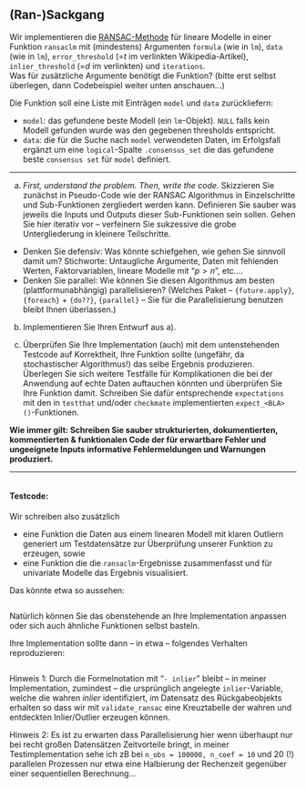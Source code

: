 ## (Ran-)Sackgang

Wir implementieren die [RANSAC-Methode](https://en.wikipedia.org/wiki/Random_sample_consensus) für lineare Modelle in einer Funktion `ransaclm` mit (mindestens) Argumenten `formula` (wie in `lm`), `data` (wie in `lm`), `error_threshold` (=$t$ im verlinkten Wikipedia-Artikel), `inlier_threshold` (=$d$ im verlinkten) und `iterations`.  
Was für zusätzliche Argumente benötigt die Funktion? (bitte erst selbst überlegen, dann Codebeispiel weiter unten anschauen...)  

Die Funktion soll eine Liste mit Einträgen `model` und `data` zurückliefern:

- `model`: das gefundene beste Modell (ein `lm`-Objekt). `NULL` falls kein Modell gefunden wurde was den gegebenen thresholds entspricht.
- `data`: die für die Suche nach `model` verwendeten Daten, im Erfolgsfall ergänzt um eine `logical`-Spalte `.consensus_set` die das gefundene beste `consensus set` für `model` definiert.

--------------

a) *First, understand the problem. Then, write the code.* Skizzieren Sie zunächst in Pseudo-Code wie der RANSAC Algorithmus in Einzelschritte und Sub-Funktionen zergliedert werden kann. Definieren Sie sauber was jeweils die Inputs und Outputs dieser Sub-Funktionen sein sollen. Gehen Sie hier iterativ vor -- verfeinern Sie sukzessive die grobe Untergliederung in kleinere Teilschritte. 

- Denken Sie defensiv: Was könnte schiefgehen, wie gehen Sie sinnvoll damit um? Stichworte: Untaugliche Argumente, Daten mit fehlenden Werten, Faktorvariablen, lineare Modelle mit "$p > n$", etc....
- Denken Sie parallel: Wie können Sie diesen Algorithmus am besten (plattformunabhängig) parallelisieren? 
(Welches Paket -- `{future.apply}`, `{foreach}` + `{do??}`, `{parallel}` -- Sie für die Parallelisierung benutzen bleibt Ihnen überlassen.)

b) Implementieren Sie Ihren Entwurf aus a).

c) Überprüfen Sie Ihre Implementation (auch) mit dem untenstehenden Testcode auf Korrektheit, Ihre Funktion sollte (ungefähr, da stochastischer Algorithmus!) das selbe Ergebnis produzieren.  
Überlegen Sie sich weitere Testfälle für Komplikationen die bei der Anwendung auf echte Daten auftauchen könnten und überprüfen Sie Ihre Funktion damit. Schreiben Sie dafür entsprechende `expectations` mit den in `testthat` und/oder `checkmate` implementierten `expect_<BLA>()`-Funktionen.

**Wie immer gilt: Schreiben Sie sauber strukturierten, dokumentierten, kommentierten & funktionalen 
Code der für erwartbare Fehler und ungeeignete Inputs informative Fehlermeldungen und Warnungen produziert.**

-----

```r
```

#### Testcode:

Wir schreiben also zusätzlich 

- eine Funktion die Daten aus einem linearen Modell mit klaren Outliern 
generiert um Testdatensätze zur Überprüfung unserer Funktion zu erzeugen, sowie
- eine Funktion die die `ransaclm`-Ergebnisse zusammenfasst und für univariate Modelle das
Ergebnis visualisiert.

Das könnte etwa so aussehen:
```r
```
Natürlich können Sie das obenstehende an Ihre Implementation anpassen oder sich auch ähnliche Funktionen selbst basteln.

Ihre Implementation sollte dann -- in etwa -- folgendes Verhalten reproduzieren:
```r

```

Hinweis 1: Durch die Formelnotation mit "`- inlier`" bleibt -- in meiner Implementation, zumindest -- die ursprünglich angelegte `inlier`-Variable, welche die wahren *inlier* identifiziert, im Datensatz des Rückgabeobjekts erhalten so dass wir mit `validate_ransac` eine Kreuztabelle der wahren und entdeckten Inlier/Outlier erzeugen können.

Hinweis 2: Es ist zu erwarten dass Parallelisierung hier wenn überhaupt nur bei recht großen Datensätzen Zeitvorteile bringt, in meiner Testimplementation sehe ich zB bei `n_obs = 100000, n_coef = 10` und 20 (!) parallelen Prozessen nur etwa eine Halbierung der Rechenzeit gegenüber einer sequentiellen Berechnung...
